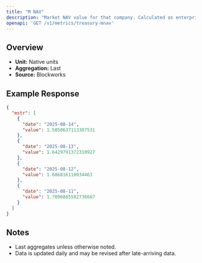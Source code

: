```yaml
---
title: "M NAV"
description: "Market NAV value for that company. Calculated as enterprise value / NAV"
openapi: 'GET /v1/metrics/treasury-mnav'
---
```


## Overview

- **Unit:** Native units
- **Aggregation:** Last
- **Source:** Blockworks

## Example Response

```json
{
  "mstr": [
    {
      "date": "2025-08-14",
      "value": 1.5850637113387531
    },
    {
      "date": "2025-08-13",
      "value": 1.6429791372310927
    },
    {
      "date": "2025-08-12",
      "value": 1.686816110034463
    },
    {
      "date": "2025-08-11",
      "value": 1.7096885582736667
    }
  ]
}
```

## Notes
- Last aggregates unless otherwise noted.
- Data is updated daily and may be revised after late-arriving data.
